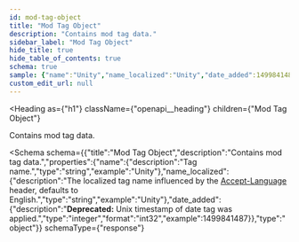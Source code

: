 ```yaml
---
id: mod-tag-object
title: "Mod Tag Object"
description: "Contains mod tag data."
sidebar_label: "Mod Tag Object"
hide_title: true
hide_table_of_contents: true
schema: true
sample: {"name":"Unity","name_localized":"Unity","date_added":1499841487}
custom_edit_url: null
---
```



<Heading
  as={"h1"}
  className={"openapi__heading"}
  children={"Mod Tag Object"}
>
</Heading>



Contains mod tag data.

<Schema
  schema={{"title":"Mod Tag Object","description":"Contains mod tag data.","properties":{"name":{"description":"Tag name.","type":"string","example":"Unity"},"name_localized":{"description":"The localized tag name influenced by the [Accept-Language](/restapi/localization) header, defaults to English.","type":"string","example":"Unity"},"date_added":{"description":"**Deprecated:** Unix timestamp of date tag was applied.","type":"integer","format":"int32","example":1499841487}},"type":"object"}}
  schemaType={"response"}
>
  
</Schema>
            
